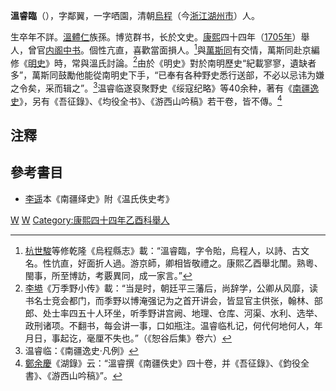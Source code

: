 '''溫睿臨'''（{{bd|？||？}}），字鄰翼，一字哂園，清朝[[烏程|烏程]]（今[[浙江|浙江]][[湖州市|湖州市]]）人。

生卒年不詳。[[溫體仁|溫體仁]]族孫。博览群书，长於文史。[[康熙|康熙]]四十四年（[[1705年|1705年]]）舉人，曾官[[内阁中书|内阁中书]]。個性亢直，喜歡當面損人。<ref>[[杭世駿|杭世駿]]等修乾隆《烏程縣志》載：“溫睿臨，字令貽，烏程人，以詩、古文名。性忼直，好面折人過。游京師，卿相皆敬禮之。康熙乙酉舉北闈。熟粵、閩事，所至博訪，考覈異同，成一家言。”</ref>與[[萬斯同|萬斯同]]有交情，萬斯同赴京編修《[[明史|明史]]》時，常與溫氏討論。<ref>[[李塨|李塨]]《万季野小传》載：“当是时，朝廷平三藩后，尚辞学，公卿从风靡，读书名士竞会都门，而季野以博淹强记为之首开讲会，皆显官主供张，翰林、部郎、处士率四五十人环坐，听季野讲宫阙、地理、仓库、河渠、水利、选举、政刑诸项。不翻书，每会讲一事，口如瓶注。温睿临札记，何代何地何人，年月日，事起讫，毫厘不失也。”（《恕谷后集》卷六）</ref>由於《明史》對於南明歷史“紀載寥寥，遺缺者多”，萬斯同鼓勵他能從南明史下手，“已奉有各种野史悉行送部，不必以忌讳为嫌之令矣，采而辑之”。<ref>温睿临：《南疆逸史·凡例》</ref>温睿临遂裒聚野史《绥寇纪略》等40余种，著有《[[南疆逸史|南疆逸史]]》，另有《吾征錄》、《均役全书》、《游西山吟稿》若干卷，皆不傳。<ref>[[鄭余慶|鄭余慶]]《湖錄》云：“溫睿撰《南疆佚史》四十卷，并《吾征錄》、《鈞役全書》、《游西山吟稿》”。</ref>

== 注釋 ==
{{Reflist}}

==參考書目==
*[[李遥|李遥]]本《南疆绎史》附《温氏佚史考》

[[Category:清朝歷史學家|W]]
[[Category:湖州人|W]]
[[Category:康熙四十四年乙酉科舉人|Category:康熙四十四年乙酉科舉人]]